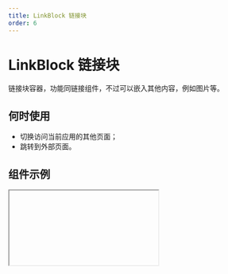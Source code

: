 ```yaml
---
title: LinkBlock 链接块
order: 6
---
```


# LinkBlock 链接块

链接块容器，功能同链接组件，不过可以嵌入其他内容，例如图片等。

## 何时使用

- 切换访问当前应用的其他页面；
- 跳转到外部页面。

## 组件示例


<Iframe url="https://www.aliwork.com/developer/link-block-v2?isRenderNav=false" />

## 组件属性


<AttrTable
  dataSource={[
    {
      code: "type",
      type: `'page' | 'url'`,
      default: `'page'`,
      desc: "链接类型，page：内部页面、url：外部链接",
    },
    {
      code: "url",
      type: "string",
      default: "-",
      desc: "链接地址，点击链接即可跳转对应页面，当 **type** 属性为url时生效",
    },
    {
      code: "isBlank",
      type: "boolean",
      default: "false",
      desc: "是否新开页面",
    },
    {
      code: "disabled",
      type: "boolean",
      default: "false",
      desc: "是否禁用，禁用后点击链接块不会进行页面跳转",
    },
    {
      code: "params",
      type: "Record<string, string>",
      default: "-",
      desc: "url 查询参数，多用于页面跳转传参",
    },
     {
      code: 'page',
      type: 'string',
      default: '-',
      desc: '内部页面Uuid，当 **type** 属性为page时生效'
    },
  ]}
/>
